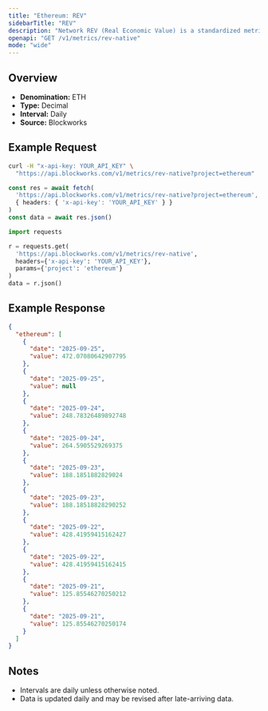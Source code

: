 ```yaml
---
title: "Ethereum: REV"
sidebarTitle: "REV"
description: "Network REV (Real Economic Value) is a standardized metric that tracks blockchain value accrual generated by user activity. REV consists of both in-protocol transaction fees and out-of-protocol tips that users pay for transaction execution, so it measures the monetary demand to transact onchain."
openapi: "GET /v1/metrics/rev-native"
mode: "wide"
---
```


## Overview

- **Denomination:** ETH
- **Type:** Decimal
- **Interval:** Daily
- **Source:** Blockworks

## Example Request

<CodeGroup>

```bash cURL
curl -H "x-api-key: YOUR_API_KEY" \
  "https://api.blockworks.com/v1/metrics/rev-native?project=ethereum"
```

```typescript TypeScript
const res = await fetch(
  'https://api.blockworks.com/v1/metrics/rev-native?project=ethereum',
  { headers: { 'x-api-key': 'YOUR_API_KEY' } }
)
const data = await res.json()
```

```python Python
import requests

r = requests.get(
  'https://api.blockworks.com/v1/metrics/rev-native',
  headers={'x-api-key': 'YOUR_API_KEY'},
  params={'project': 'ethereum'}
)
data = r.json()
```

</CodeGroup>

## Example Response

```json
{
  "ethereum": [
    {
      "date": "2025-09-25",
      "value": 472.07080642907795
    },
    {
      "date": "2025-09-25",
      "value": null
    },
    {
      "date": "2025-09-24",
      "value": 248.78326489892748
    },
    {
      "date": "2025-09-24",
      "value": 264.5905529269375
    },
    {
      "date": "2025-09-23",
      "value": 188.1851882829024
    },
    {
      "date": "2025-09-23",
      "value": 188.18518828290252
    },
    {
      "date": "2025-09-22",
      "value": 428.41959415162427
    },
    {
      "date": "2025-09-22",
      "value": 428.41959415162415
    },
    {
      "date": "2025-09-21",
      "value": 125.85546270250212
    },
    {
      "date": "2025-09-21",
      "value": 125.85546270250174
    }
  ]
}
```

## Notes
- Intervals are daily unless otherwise noted.
- Data is updated daily and may be revised after late-arriving data.